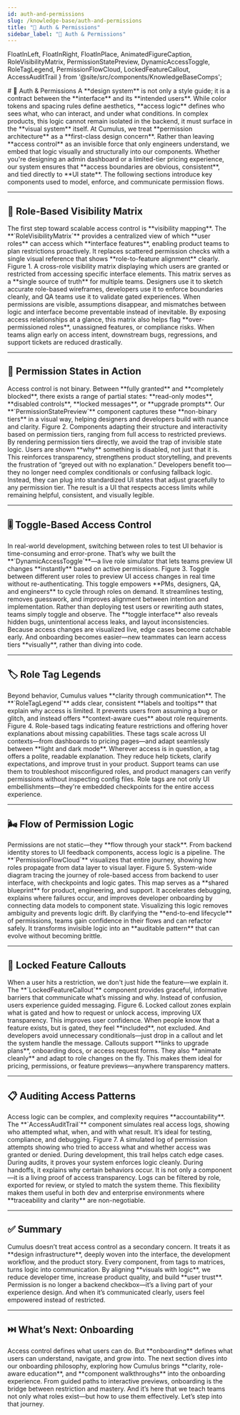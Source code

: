```yaml
---
id: auth-and-permissions
slug: /knowledge-base/auth-and-permissions
title: "🔐 Auth & Permissions"
sidebar_label: "🔐 Auth & Permissions"
---
```


  FloatInLeft,
  FloatInRight,
  FloatInPlace,
  AnimatedFigureCaption,
  RoleVisibilityMatrix,
  PermissionStatePreview,
  DynamicAccessToggle,
  RoleTagLegend,
  PermissionFlowCloud,
  LockedFeatureCallout,
  AccessAuditTrail
} from '@site/src/components/KnowledgeBaseComps';

<FloatInPlace>
# 🔐 Auth & Permissions
</FloatInPlace>

<FloatInLeft>
A **design system** is not only a style guide; it is a contract between the **interface** and its **intended users**. While color tokens and spacing rules define aesthetics, **access logic** defines who sees what, who can interact, and under what conditions. In complex products, this logic cannot remain isolated in the backend, it must surface in the **visual system** itself. At Cumulus, we treat **permission architecture** as a **first-class design concern**.
</FloatInLeft>

<FloatInRight>
Rather than leaving **access control** as an invisible force that only engineers understand, we embed that logic visually and structurally into our components. Whether you're designing an admin dashboard or a limited-tier pricing experience, our system ensures that **access boundaries are obvious, consistent**, and tied directly to **UI state**. The following sections introduce key components used to model, enforce, and communicate permission flows.
</FloatInRight>

---

## 🧭 **Role-Based Visibility Matrix**

<FloatInRight>
The first step toward scalable access control is **visibility mapping**. The **`RoleVisibilityMatrix`** provides a centralized view of which **user roles** can access which **interface features**, enabling product teams to plan restrictions proactively. It replaces scattered permission checks with a single visual reference that shows **role-to-feature alignment** clearly.
</FloatInRight>

<RoleVisibilityMatrix />

<AnimatedFigureCaption>
Figure 1. A cross-role visibility matrix displaying which users are granted or restricted from accessing specific interface elements.
</AnimatedFigureCaption>

<FloatInLeft>
This matrix serves as a **single source of truth** for multiple teams. Designers use it to sketch accurate role-based wireframes, developers use it to enforce boundaries cleanly, and QA teams use it to validate gated experiences. When permissions are visible, assumptions disappear, and mismatches between logic and interface become preventable instead of inevitable.
</FloatInLeft>

<FloatInRight>
By exposing access relationships at a glance, this matrix also helps flag **over-permissioned roles**, unassigned features, or compliance risks. When teams align early on access intent, downstream bugs, regressions, and support tickets are reduced drastically.
</FloatInRight>

---

## 🔄 **Permission States in Action**

<FloatInLeft>
Access control is not binary. Between **fully granted** and **completely blocked**, there exists a range of partial states: **read-only modes**, **disabled controls**, **locked messages**, or **upgrade prompts**. Our **`PermissionStatePreview`** component captures these **non-binary tiers** in a visual way, helping designers and developers build with nuance and clarity.
</FloatInLeft>

<PermissionStatePreview />

<AnimatedFigureCaption>
Figure 2. Components adapting their structure and interactivity based on permission tiers, ranging from full access to restricted previews.
</AnimatedFigureCaption>

<FloatInRight>
By rendering permission tiers directly, we avoid the trap of invisible state logic. Users are shown **why** something is disabled, not just that it is. This reinforces transparency, strengthens product storytelling, and prevents the frustration of “greyed out with no explanation.”
</FloatInRight>

<FloatInLeft>
Developers benefit too—they no longer need complex conditionals or confusing fallback logic. Instead, they can plug into standardized UI states that adjust gracefully to any permission tier. The result is a UI that respects access limits while remaining helpful, consistent, and visually legible.
</FloatInLeft>

---

## 🎚️ **Toggle-Based Access Control**

<FloatInRight>
In real-world development, switching between roles to test UI behavior is time-consuming and error-prone. That’s why we built the **`DynamicAccessToggle`**—a live role simulator that lets teams preview UI changes **instantly** based on active permissions.
</FloatInRight>

<DynamicAccessToggle />

<AnimatedFigureCaption>
Figure 3. Toggle between different user roles to preview UI access changes in real time without re-authenticating.
</AnimatedFigureCaption>

<FloatInLeft>
This toggle empowers **PMs, designers, QA, and engineers** to cycle through roles on demand. It streamlines testing, removes guesswork, and improves alignment between intention and implementation. Rather than deploying test users or rewriting auth states, teams simply toggle and observe.
</FloatInLeft>

<FloatInRight>
The **toggle interface** also reveals hidden bugs, unintentional access leaks, and layout inconsistencies. Because access changes are visualized live, edge cases become catchable early. And onboarding becomes easier—new teammates can learn access tiers **visually**, rather than diving into code.
</FloatInRight>

---

## 🏷️ **Role Tag Legends**

<FloatInLeft>
Beyond behavior, Cumulus values **clarity through communication**. The **`RoleTagLegend`** adds clear, consistent **labels and tooltips** that explain why access is limited. It prevents users from assuming a bug or glitch, and instead offers **context-aware cues** about role requirements.
</FloatInLeft>

<RoleTagLegend />

<AnimatedFigureCaption>
Figure 4. Role-based tags indicating feature restrictions and offering hover explanations about missing capabilities.
</AnimatedFigureCaption>

<FloatInRight>
These tags scale across UI contexts—from dashboards to pricing pages—and adapt seamlessly between **light and dark mode**. Wherever access is in question, a tag offers a polite, readable explanation. They reduce help tickets, clarify expectations, and improve trust in your product.
</FloatInRight>

<FloatInLeft>
Support teams can use them to troubleshoot misconfigured roles, and product managers can verify permissions without inspecting config files. Role tags are not only UI embellishments—they're embedded checkpoints for the entire access experience.
</FloatInLeft>

---

## 🌬️ **Flow of Permission Logic**

<FloatInRight>
Permissions are not static—they **flow through your stack**. From backend identity stores to UI feedback components, access logic is a pipeline. The **`PermissionFlowCloud`** visualizes that entire journey, showing how roles propagate from data layer to visual layer.
</FloatInRight>

<PermissionFlowCloud />

<AnimatedFigureCaption>
Figure 5. System-wide diagram tracing the journey of role-based access from backend to user interface, with checkpoints and logic gates.
</AnimatedFigureCaption>

<FloatInLeft>
This map serves as a **shared blueprint** for product, engineering, and support. It accelerates debugging, explains where failures occur, and improves developer onboarding by connecting data models to component state. Visualizing this logic removes ambiguity and prevents logic drift.
</FloatInLeft>

<FloatInRight>
By clarifying the **end-to-end lifecycle** of permissions, teams gain confidence in their flows and can refactor safely. It transforms invisible logic into an **auditable pattern** that can evolve without becoming brittle.
</FloatInRight>

---

## 🚫 **Locked Feature Callouts**

<FloatInLeft>
When a user hits a restriction, we don't just hide the feature—we explain it. The **`LockedFeatureCallout`** component provides graceful, informative barriers that communicate what’s missing and why. Instead of confusion, users experience guided messaging.
</FloatInLeft>

<LockedFeatureCallout />

<AnimatedFigureCaption>
Figure 6. Locked callout zones explain what is gated and how to request or unlock access, improving UX transparency.
</AnimatedFigureCaption>

<FloatInRight>
This improves user confidence. When people know that a feature exists, but is gated, they feel **included**, not excluded. And developers avoid unnecessary conditionals—just drop in a callout and let the system handle the message.
</FloatInRight>

<FloatInLeft>
Callouts support **links to upgrade plans**, onboarding docs, or access request forms. They also **animate cleanly** and adapt to role changes on the fly. This makes them ideal for pricing, permissions, or feature previews—anywhere transparency matters.
</FloatInLeft>

---

## 📋 **Auditing Access Patterns**

<FloatInRight>
Access logic can be complex, and complexity requires **accountability**. The **`AccessAuditTrail`** component simulates real access logs, showing who attempted what, when, and with what result. It’s ideal for testing, compliance, and debugging.
</FloatInRight>

<AccessAuditTrail />

<AnimatedFigureCaption>
Figure 7. A simulated log of permission attempts showing who tried to access what and whether access was granted or denied.
</AnimatedFigureCaption>

<FloatInLeft>
During development, this trail helps catch edge cases. During audits, it proves your system enforces logic cleanly. During handoffs, it explains why certain behaviors occur. It is not only a component—it is a living proof of access transparency.
</FloatInLeft>

<FloatInRight>
Logs can be filtered by role, exported for review, or styled to match the system theme. This flexibility makes them useful in both dev and enterprise environments where **traceability and clarity** are non-negotiable.
</FloatInRight>

---

## ✅ **Summary**

<FloatInLeft>
Cumulus doesn’t treat access control as a secondary concern. It treats it as **design infrastructure**, deeply woven into the interface, the development workflow, and the product story. Every component, from tags to matrices, turns logic into communication.
</FloatInLeft>

<FloatInRight>
By aligning **visuals with logic**, we reduce developer time, increase product quality, and build **user trust**. Permission is no longer a backend checkbox—it’s a living part of your experience design. And when it’s communicated clearly, users feel empowered instead of restricted.
</FloatInRight>

---

## ⏭️ **What’s Next: Onboarding**

<FloatInLeft>
Access control defines what users can do. But **onboarding** defines what users can understand, navigate, and grow into. The next section dives into our onboarding philosophy, exploring how Cumulus brings **clarity, role-aware education**, and **component walkthroughs** into the onboarding experience.
</FloatInLeft>

<FloatInRight>
From guided paths to interactive previews, onboarding is the bridge between restriction and mastery. And it’s here that we teach teams not only what roles exist—but how to use them effectively. Let’s step into that journey.
</FloatInRight>
